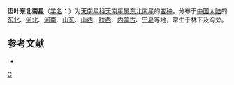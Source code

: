 {{Infraspeciesbox
| image = 
| image_caption = 
| status = 
| status_system = 
| genus = Arisaema
| species = amurense
| varietas = serratum
| authority = [[中井猛之进|Nakai]]
| synonyms = 
}}
'''齿叶东北南星'''（[[学名|学名]]：{{lang|la|''Arisaema amurense'' var. ''serratum''}}）为[[天南星科|天南星科]][[天南星属|天南星属]][[东北南星|东北南星]]的[[变种|变种]]。分布于[[中国大陆|中国大陆]]的[[中国东北地区|东北]]、[[河北|河北]]、[[河南|河南]]、[[山东|山东]]、[[山西|山西]]、[[陕西|陕西]]、[[内蒙古|内蒙古]]、[[宁夏|宁夏]]等地，常生于林下及沟旁。

== 参考文献 ==
<div class="references-small">
* {{cite web| url =http://www.bioinfo.cn/db05/KmzwSpecies.php?action=view&id=25166| title =齿叶东北南星| work =《中国高等植物数据库全库》| publisher =中国科学院微生物研究所| author =昆明植物研究所| accessdate =2009-02-25| deadurl =yes| archiveurl =https://web.archive.org/web/20160305012324/http://www.bioinfo.cn/db05/KmzwSpecies.php?action=view&id=25166| archivedate =2016-03-05}}
</div>
{{Taxonbar|from=Q11180334}}

{{DEFAULTSORT:Arisaema amurense var. serratum}}
[[Category:天南星属|C]]
